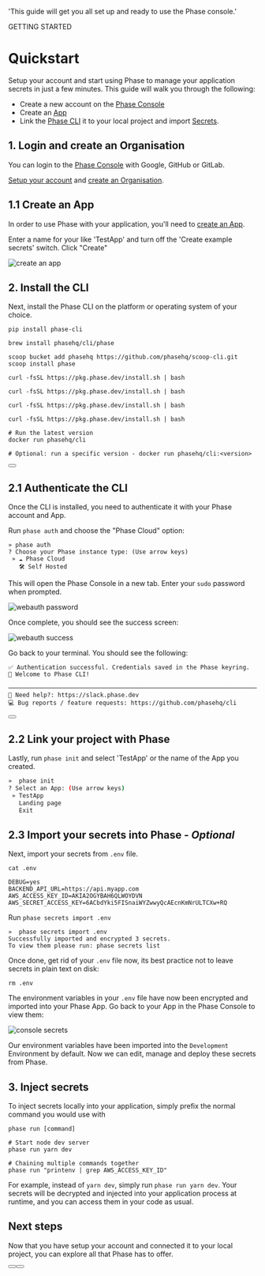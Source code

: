 
  'This guide will get you all set up and ready to use the Phase console.'

<Tag variant="small">GETTING STARTED</Tag>

# Quickstart

Setup your account and start using Phase to manage your application secrets in just a few minutes. This guide will walk you through the following:

- Create a new account on the [Phase Console](https://console.phase.dev)
- Create an [App](/console/apps)
- Link the [Phase CLI](/cli/commands) it to your local project and import [Secrets](/console/secrets).

## 1. Login and create an Organisation

You can login to the <a href="https://console.phase.dev" target="_blank"> Phase Console</a> with Google, GitHub or GitLab.

[Setup your account](/console/users#account-keys-and-setup) and [create an Organisation](/console/organisation#create-an-organisation).

## 1.1 Create an App

In order to use Phase with your application, you'll need to [create an App](/console/apps#create-an-app).

Enter a name for your like 'TestApp' and turn off the 'Create example secrets' switch. Click "Create"

![create an app](/assets/images/console/quickstart/quickstart-create-app.png)

## 2. Install the CLI

Next, install the Phase CLI on the platform or operating system of your choice.

<CodeGroup>

```fish {{ title: 'Pip' }}
pip install phase-cli
```

```fish {{ title: 'MacOS' }}
brew install phasehq/cli/phase
```

```fish {{ title: 'Windows' }}
scoop bucket add phasehq https://github.com/phasehq/scoop-cli.git
scoop install phase
```

```fish {{ title: 'Alpine Linux' }}
curl -fsSL https://pkg.phase.dev/install.sh | bash
```

```fish {{ title: 'RedHat/CentOS/Amazon Linux' }}
curl -fsSL https://pkg.phase.dev/install.sh | bash
```

```fish {{ title: 'Ubuntu/Debian' }}
curl -fsSL https://pkg.phase.dev/install.sh | bash
```

```fish {{ title: 'Arch Linux' }}
curl -fsSL https://pkg.phase.dev/install.sh | bash
```

```fish {{ title: 'Docker' }}
# Run the latest version
docker run phasehq/cli

# Optional: run a specific version - docker run phasehq/cli:<version>
```

</CodeGroup>

<div className="not-prose">
  <Button
    href="/cli/install"
    variant="text"
    arrow="right"
    children="Explore CLI Installation"
  />
</div>

## 2.1 Authenticate the CLI

Once the CLI is installed, you need to authenticate it with your Phase account and App.

Run `phase auth` and choose the "Phase Cloud" option:

```
» phase auth
? Choose your Phase instance type: (Use arrow keys)
 » ☁️ Phase Cloud
   🛠️ Self Hosted
```

This will open the Phase Console in a new tab. Enter your `sudo` password when prompted.

![webauth password](/assets/images/console/quickstart/webauth-password.png)

Once complete, you should see the success screen:

![webauth success](/assets/images/console/quickstart/webauth-success.png)

Go back to your terminal. You should see the following:

```
✅ Authentication successful. Credentials saved in the Phase keyring.
🎉 Welcome to Phase CLI!

─────────────────────────────────────────────────────────────────────────────────────────────────────────────────────────────
🙋 Need help?: https://slack.phase.dev
💻 Bug reports / feature requests: https://github.com/phasehq/cli
```

<div className="not-prose">
  <Button
    href="/cli/commands"
    variant="text"
    arrow="right"
    children="Explore CLI Usage"
  />
</div>

## 2.2 Link your project with Phase

Lastly, run `phase init` and select 'TestApp' or the name of the App you created.

```sh
»  phase init
? Select an App: (Use arrow keys)
 » TestApp
   Landing page
   Exit
```

## 2.3 Import your secrets into Phase - **_Optional_**

Next, import your secrets from `.env` file.

```fish
cat .env

DEBUG=yes
BACKEND_API_URL=https://api.myapp.com
AWS_ACCESS_KEY_ID=AKIA2OGYBAH6QLWOYDVN
AWS_SECRET_ACCESS_KEY=6ACbdYki5FISnaiWYZwwyQcAEcnKmNrULTCXw+RQ
```

Run `phase secrets import .env`

```
»  phase secrets import .env
Successfully imported and encrypted 3 secrets.
To view them please run: phase secrets list
```

Once done, get rid of your `.env` file now, its best practice not to leave secrets in plain text on disk:

```fish
rm .env
```

The environment variables in your `.env` file have now been encrypted and imported into your Phase App. Go back to your App in the Phase Console to view them:

![console secrets](/assets/images/console/quickstart/quickstart-console-secrets.png)

Our environment variables have been imported into the `Development` Environment by default. Now we can edit, manage and deploy these secrets from Phase.

## 3. Inject secrets

To inject secrets locally into your application, simply prefix the normal command you would use with

```fish
phase run [command]

# Start node dev server
phase run yarn dev

# Chaining multiple commands together
phase run "printenv | grep AWS_ACCESS_KEY_ID"
```

For example, instead of `yarn dev`, simply run `phase run yarn dev`. Your secrets will be decrypted and injected into your application process at runtime, and you can access them in your code as usual.

## Next steps

Now that you have setup your account and connected it to your local project, you can explore all that Phase has to offer.

<div className="not-prose mb-16 mt-6 flex gap-3">
  <Button
    href="/console"
    variant="secondary"
    arrow="right"
    children="🎛️ Phase Console"
  />
  <Button
    href="/cli/commands"
    variant="secondary"
    arrow="right"
    children="⌨ Phase CLI"
  />
</div>
